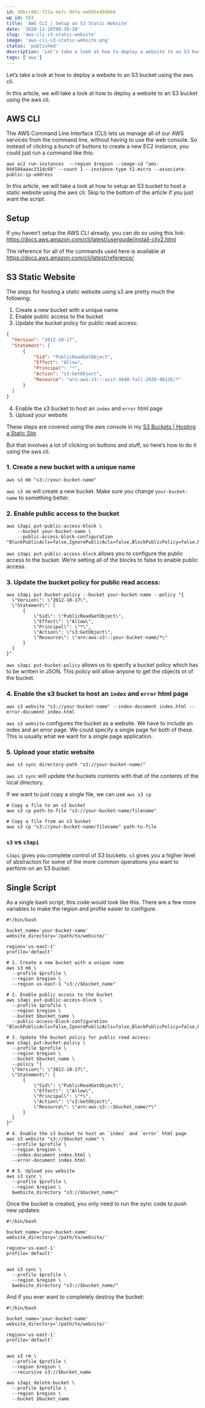 ```yaml
---
id: 38bcc00c-721a-4efc-94fe-eeb95e960b68
wp_id: 583
title: 'AWS CLI | Setup an S3 Static Website'
date: '2020-11-28T08:39:38'
slug: 'aws-cli-s3-static-website'
image: 'aws-cli-s3-static-website.png'
status: 'published'
description: 'Let’s take a look at how to deploy a website to an S3 bucket using the aws cli.'
tags: ['aws']
---
```


Let’s take a look at how to deploy a website to an S3 bucket using the aws cli.

In this article, we will take a look at how to deploy a website to an S3 bucket using the aws cli.

## AWS CLI

The AWS Command Line Interface (CLI) lets us manage all of our AWS services from the command line, without having to use the web console. So instead of clicking a bunch of buttons to create a new EC2 instance, you could just run a command like this:

```shell
aws ec2 run-instances  --region $region --image-id "ami-0d4504aaac331dc68" --count 1 --instance-type t2.micro --associate-public-ip-address
```

In this article, we will take a look at how to setup an S3 bucket to host a static website using the aws cli. Skip to the bottom of the article if you just want the script.

## Setup

If you haven’t setup the AWS CLI already, you can do so using this link: https://docs.aws.amazon.com/cli/latest/userguide/install-cliv2.html

The reference for all of the commands used here is available at  
https://docs.aws.amazon.com/cli/latest/reference/

## S3 Static Website

The steps for hosting a static website using s3 are pretty much the following:

1.  Create a new bucket with a unique name
2.  Enable public access to the bucket
3.  Update the bucket policy for public read access:

```json
{
  "Version": "2012-10-17",
  "Statement": [
      {
          "Sid": "PublicReadGetObject",
          "Effect": "Allow",
          "Principal": "*",
          "Action": "s3:GetObject",
          "Resource": "arn:aws:s3:::acit-3640-fall-2020-40126/*"
      }
  ]
}
```

4.  Enable the s3 bucket to host an `index` and `error` html page
5.  Upload your website

These steps are covered using the aws console in my [S3 Buckets | Hosting a Static Site](https://www.youtube.com/watch?v=RoY3ekCCxKc&t=89s&ab_channel=SamMeech-Ward)

But that involves a lot of clicking on buttons and stuff, so here’s how to do it using the aws cli.

### 1\. Create a new bucket with a unique name

```shell
aws s3 mb "s3://your-bucket-name" 
```

`aws s3 mb` will create a new bucket. Make sure you change `your-bucket-name` to something better.

### 2\. Enable public access to the bucket

```shell
aws s3api put-public-access-block \
    --bucket your-bucket-name \
    --public-access-block-configuration "BlockPublicAcls=false,IgnorePublicAcls=false,BlockPublicPolicy=false,RestrictPublicBuckets=false"
```

`aws s3api put-public-access-block` allows you to configure the public access to the bucket. We’re setting all of the blocks to false to enable public access.

### 3\. Update the bucket policy for public read access:

```shell
aws s3api put-bucket-policy --bucket your-bucket-name --policy "{
  \"Version\": \"2012-10-17\",
  \"Statement\": [
      {
          \"Sid\": \"PublicReadGetObject\",
          \"Effect\": \"Allow\",
          \"Principal\": \"*\",
          \"Action\": \"s3:GetObject\",
          \"Resource\": \"arn:aws:s3:::your-bucket-name/*\"
      }
  ]
}"
```

`aws s3api put-bucket-policy` allows us to specify a bucket policy which has to be written in JSON. This policy will allow anyone to get the objects ot of the bucket.

### 4\. Enable the s3 bucket to host an `index` and `error` html page

```shell
aws s3 website "s3://your-bucket-name" --index-document index.html --error-document index.html
```

`aws s3 website` configures the bucket as a website. We have to include an index and an error page. We could specify a single page for both of these. This is usually what we want for a single page application.

### 5\. Upload your static website

```shell
aws s3 sync directory-path "s3://your-bucket-name/" 
```

`aws s3 sync` will update the buckets contents with that of the contents of the local directory.

If we want to just copy a single file, we can use `aws s3 cp`

```shell
# Copy a file to an s3 bucket
aws s3 cp path-to-file "s3://your-bucket-name/filename"

# Copy a file from an s3 bucket
aws s3 cp "s3://your-bucket-name/filename" path-to-file
```

### `s3` vs `s3api`

`s3api` gives you complete control of S3 buckets. `s3` gives you a higher level of abstraction for some of the more common operations you want to perform on an S3 bucket.

## Single Script

As a single bash script, this code would look like this. There are a few more variables to make the region and profile easier to configure.

```shell
#!/bin/bash

bucket_name='your-bucket-name'
website_directory='/path/to/website/'

region='us-east-1'
profile='default'

# 1. Create a new bucket with a unique name
aws s3 mb \
  --profile $profile \
  --region $region \
  --region us-east-1 "s3://$bucket_name" 

# 2. Enable public access to the bucket
aws s3api put-public-access-block \
  --profile $profile \
  --region $region \
  --bucket $bucket_name \
  --public-access-block-configuration "BlockPublicAcls=false,IgnorePublicAcls=false,BlockPublicPolicy=false,RestrictPublicBuckets=false"

# 3. Update the bucket policy for public read access:
aws s3api put-bucket-policy \
  --profile $profile \
  --region $region \
  --bucket $bucket_name \
  --policy "{
  \"Version\": \"2012-10-17\",
  \"Statement\": [
      {
          \"Sid\": \"PublicReadGetObject\",
          \"Effect\": \"Allow\",
          \"Principal\": \"*\",
          \"Action\": \"s3:GetObject\",
          \"Resource\": \"arn:aws:s3:::$bucket_name/*\"
      }
  ]
}"

# 4. Enable the s3 bucket to host an `index` and `error` html page
aws s3 website "s3://$bucket_name" \
  --profile $profile \
  --region $region \
  --index-document index.html \
  --error-document index.html

# # 5. Upload you website
aws s3 sync \
  --profile $profile \
  --region $region \
  $website_directory "s3://$bucket_name/" 
```

Once the bucket is created, you only need to run the sync code to push new updates:

```shell
#!/bin/bash

bucket_name='your-bucket-name'
website_directory='/path/to/website/'

region='us-east-1'
profile='default'


aws s3 sync \
  --profile $profile \
  --region $region \
  $website_directory "s3://$bucket_name/" 
```

And if you ever want to completely destroy the bucket:

```shell
#!/bin/bash

bucket_name='your-bucket-name'
website_directory='/path/to/website/'

region='us-east-1'
profile='default'


aws s3 rm \
  --profile $profile \
  --region $region \
  --recursive s3://$bucket_name
  
aws s3api delete-bucket \
  --profile $profile \
  --region $region \
  --bucket $bucket_name
```